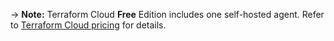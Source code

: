 -> **Note:** Terraform Cloud **Free** Edition includes one self-hosted agent. Refer to [Terraform Cloud pricing](https://www.hashicorp.com/products/terraform/pricing) for details.